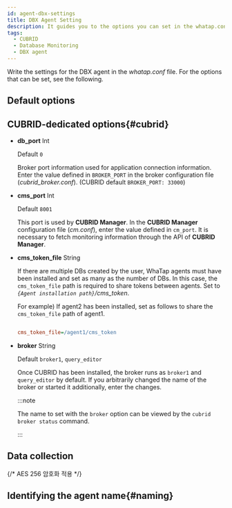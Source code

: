```yaml
---
id: agent-dbx-settings
title: DBX Agent Setting
description: It guides you to the options you can set in the whatap.conf file.
tags:
  - CUBRID
  - Database Monitoring
  - DBX agent
---
```



Write the settings for the DBX agent in the _whatap.conf_ file. For the options that can be set, see the following.

## Default options


<Dbagentdbxbasicoption />

## CUBRID-dedicated options{#cubrid}

- **db_port** <span class='type'>Int</span>

  Default `0`

  Broker port information used for application connection information. Enter the value defined in `BROKER_PORT` in the broker configuration file (_cubrid_broker.conf_). (CUBRID default `BROKER_PORT: 33000`)

- **cms_port** <span class='type'>Int</span>

  Default `8001`

  This port is used by **CUBRID Manager**. In the **CUBRID Manager** configuration file (_cm.conf_), enter the value defined in `cm_port`. It is necessary to fetch monitoring information through the API of **CUBRID Manager**.

- **cms_token_file** <span class='type'>String</span>

  If there are multiple DBs created by the user, WhaTap agents must have been installed and set as many as the number of DBs. In this case, the `cms_token_file` path is required to share tokens between agents. Set to _`{Agent installation path}`/cms_token_. 

  For example) If agent2 has been installed, set as follows to share the `cms_token_file` path of agent1.

  ```ini title='whtap.conf'

  cms_token_file=/agent1/cms_token

  ```

- **broker** <span class='type'>String</span>

  Default `broker1`, `query_editor`

  Once CUBRID has been installed, the broker runs as `broker1` and `query_editor` by default. If you arbitrarily changed the name of the broker or started it additionally, enter the changes.

  :::note

  The name to set with the `broker` option can be viewed by the `cubrid broker status` command.

  :::

## Data collection


<Dbagentsettingdatacollection /> 

{/* AES 256 암호화 적용 */}


<Dbaes256encrypt />  

## Identifying the agent name{#naming}


<Dbsettingagentnamedetails />


<Dbagentdbxnaming /> 
